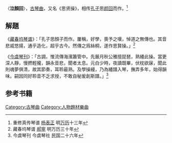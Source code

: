 {{copyedit|time=2016-08-31T09:17:57+00:00}}
〈'''泣顏回'''〉，[[古琴曲|古琴曲]]，又名《思贤操》，相传[[孔子|孔子]]思[[颜回|颜回]]而作。<ref> 重修真传琴谱 [[杨表正|杨表正]] 明[[万历|万历]]十三年 </ref>

==解題==

《[[藏春坞琴谱|藏春坞琴谱]]》：「孔子思顏子而作。屢稱，好學，喪予之嘆，悼道之無傳也。其音悲戚悠揚，通乎造化，超乎古今。然傳之爲絲桐，遂作思賢操。」<ref> 藏春坞琴谱 [[郝寧|郝寧]] 明万历三十年 </ref>

《[[今虞琴刊|今虞琴刊]]》：「古調，惟流傳海濱簫管中。先厳月秋公雅擅琵琶，熟繙此操。當更深人靜，慢撚輕攏，韻永音悲，聞者太息。元白少時，夜讀既畢，伏枕欲寐，聞此則魂夢俱清，故其節奏，耳聆最熟。及學操縵，乃為繙譜入琴，撫弄多年，始得韻味。嗣因同好聆音不乏求授，不敢自秘爰創斯譜。」<ref>今虞琴刊 今虞琴社 民国二十六年 </ref>

==参考书籍==

[[Category:古琴曲|Category:古琴曲]]
[[Category:人物題材樂曲|Category:人物題材樂曲]]